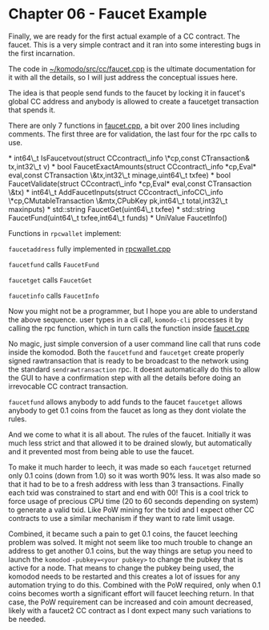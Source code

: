 
# Chapter 06 - Faucet Example

Finally, we are ready for the first actual example of a CC contract. The faucet. This is a very simple contract and it ran into some interesting bugs in the first incarnation.

The code in [\~/komodo/src/cc/faucet.cpp](https://github.com/jl777/komodo/tree/jl777/src/cc/faucet.cpp) is the ultimate documentation for it with all the details, so I will just address the conceptual issues here.

The idea is that people send funds to the faucet by locking it in faucet's global CC address and anybody is allowed to create a faucetget transaction that spends it.

There are only 7 functions in [faucet.cpp](https://github.com/jl777/komodo/tree/jl777/src/cc/faucet.cpp), a bit over 200 lines including comments. The first three are for validation, the last four for the rpc calls to use.

<Note>
  *   int64\_t IsFaucetvout(struct CCcontract\_info \*cp,const CTransaction& tx,int32\_t v)
  *   bool FaucetExactAmounts(struct CCcontract\_info *cp,Eval* eval,const CTransaction \&tx,int32\_t minage,uint64\_t txfee)
  *   bool FaucetValidate(struct CCcontract\_info *cp,Eval* eval,const CTransaction \&tx)
  *   int64\_t AddFaucetInputs(struct CCcontract\_infoCC\_info \*cp,CMutableTransaction \&mtx,CPubKey pk,int64\_t total,int32\_t maxinputs)
  *   std::string FaucetGet(uint64\_t txfee)
  *   std::string FaucetFund(uint64\_t txfee,int64\_t funds)
  *   UniValue FaucetInfo()
</Note>

Functions in `rpcwallet` implement:

`faucetaddress` fully implemented in [rpcwallet.cpp](https://github.com/jl777/komodo/tree/jl777/src/wallet/rpcwallet.cpp)

`faucetfund` calls `FaucetFund`

`faucetget` calls `FaucetGet`

`faucetinfo` calls `FaucetInfo`

Now you might not be a programmer, but I hope you are able to understand the above sequence. user types in a cli call, `komodo-cli` processes it by calling the rpc function, which in turn calls the function inside [faucet.cpp](https://github.com/jl777/komodo/tree/jl777/src/cc/faucet.cpp)

No magic, just simple conversion of a user command line call that runs code inside the komodod. Both the `faucetfund` and `faucetget` create properly signed rawtransaction that is ready to be broadcast to the network using the standard `sendrawtransaction` rpc. It doesnt automatically do this to allow the GUI to have a confirmation step with all the details before doing an irrevocable CC contract transaction.

`faucetfund` allows anybody to add funds to the faucet
`faucetget` allows anybody to get 0.1 coins from the faucet as long as they dont violate the rules.

And we come to what it is all about. The rules of the faucet. Initially it was much less strict and that allowed it to be drained slowly, but automatically and it prevented most from being able to use the faucet.

To make it much harder to leech, it was made so each `faucetget` returned only 0.1 coins (down from 1.0) so it was worth 90% less. It was also made so that it had to be to a fresh address with less than 3 transactions. Finally each txid was constrained to start and end with 00! This is a cool trick to force usage of precious CPU time (20 to 60 seconds depending on system) to generate a valid txid. Like PoW mining for the txid and I expect other CC contracts to use a similar mechanism if they want to rate limit usage.

Combined, it became such a pain to get 0.1 coins, the faucet leeching problem was solved. It might not seem like too much trouble to change an address to get another 0.1 coins, but the way things are setup you need to launch the `komodod` `-pubkey=<your pubkey>` to change the pubkey that is active for a node. That means to change the pubkey being used, the komodod needs to be restarted and this creates a lot of issues for any automation trying to do this. Combined with the PoW required, only when 0.1 coins becomes worth a significant effort will faucet leeching return. In that case, the PoW requirement can be increased and coin amount decreased, likely with a faucet2 CC contract as I dont expect many such variations to be needed.
